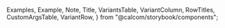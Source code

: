 
  Examples,
  Example,
  Note,
  Title,
  VariantsTable,
  VariantColumn,
  RowTitles,
  CustomArgsTable,
  VariantRow,
} from "@calcom/storybook/components";


<Meta title="UI/Toasts" component={DefaultToast} />

<Title title="Toasts" suffix="Brief" subtitle="Version 2.0 — Last Update: 22 Aug 2022" />

## Definition

Toasts are used to show an action has had a impact. If a user submits a form a toast should be shown to notify the user there has been a success

## Structure

<CustomArgsTable of={DefaultToast} />

<Examples title="Toasts">
  <Example title="Default">
    <DefaultToast message="Default Toast" toastVisible={true} />
  </Example>
  <Example title="Success">
    <SuccessToast message="Success Toast" toastVisible={true} />
  </Example>
  <Example title="Warning">
    <WarningToast message="Warning Toast" toastVisible={true} />
  </Example>
  <Example title="Error">
    <ErrorToast message="Error Toast" toastVisible={true} />
  </Example>
</Examples>

## Toast Story

<Canvas>
  <Story
    name="Default"
    args={{
      message: "Default Toast",
      toastVisible: true,
    }}
    argTypes={{
      message: { control: "text" },
      toastVisible: { control: "boolean" },
    }}>
    {({ message, toastVisible }) => (
      <VariantsTable titles={["Default", "Success", "Warning", "Error"]} columnMinWidth={150}>
        <VariantRow variant="Default">
          <DefaultToast message={message} toastVisible={toastVisible} />
          <SuccessToast message={message} toastVisible={toastVisible} />
          <WarningToast message={message} toastVisible={toastVisible} />
          <ErrorToast message={message} toastVisible={toastVisible} />
        </VariantRow>
      </VariantsTable>
    )}
  </Story>
</Canvas>
